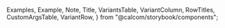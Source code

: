 
  Examples,
  Example,
  Note,
  Title,
  VariantsTable,
  VariantColumn,
  RowTitles,
  CustomArgsTable,
  VariantRow,
} from "@calcom/storybook/components";


<Meta title="UI/Toasts" component={DefaultToast} />

<Title title="Toasts" suffix="Brief" subtitle="Version 2.0 — Last Update: 22 Aug 2022" />

## Definition

Toasts are used to show an action has had a impact. If a user submits a form a toast should be shown to notify the user there has been a success

## Structure

<CustomArgsTable of={DefaultToast} />

<Examples title="Toasts">
  <Example title="Default">
    <DefaultToast message="Default Toast" toastVisible={true} />
  </Example>
  <Example title="Success">
    <SuccessToast message="Success Toast" toastVisible={true} />
  </Example>
  <Example title="Warning">
    <WarningToast message="Warning Toast" toastVisible={true} />
  </Example>
  <Example title="Error">
    <ErrorToast message="Error Toast" toastVisible={true} />
  </Example>
</Examples>

## Toast Story

<Canvas>
  <Story
    name="Default"
    args={{
      message: "Default Toast",
      toastVisible: true,
    }}
    argTypes={{
      message: { control: "text" },
      toastVisible: { control: "boolean" },
    }}>
    {({ message, toastVisible }) => (
      <VariantsTable titles={["Default", "Success", "Warning", "Error"]} columnMinWidth={150}>
        <VariantRow variant="Default">
          <DefaultToast message={message} toastVisible={toastVisible} />
          <SuccessToast message={message} toastVisible={toastVisible} />
          <WarningToast message={message} toastVisible={toastVisible} />
          <ErrorToast message={message} toastVisible={toastVisible} />
        </VariantRow>
      </VariantsTable>
    )}
  </Story>
</Canvas>
